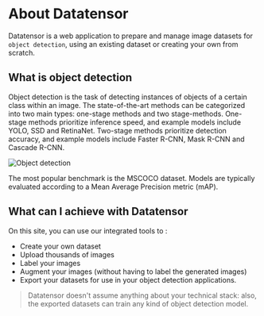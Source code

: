 # About Datatensor

Datatensor is a web application to prepare and manage image datasets for `object detection`, using an existing dataset or creating your own from scratch.

## What is object detection

Object detection is the task of detecting instances of objects of a certain class within an image. The state-of-the-art methods can be categorized into two main types: one-stage methods and two stage-methods. One-stage methods prioritize inference speed, and example models include YOLO, SSD and RetinaNet. Two-stage methods prioritize detection accuracy, and example models include Faster R-CNN, Mask R-CNN and Cascade R-CNN.

<img src="/static/images/docs/object_detection.jpeg" alt="Object detection"/>

The most popular benchmark is the MSCOCO dataset. Models are typically evaluated according to a Mean Average Precision metric (mAP).

## What can I achieve with Datatensor

On this site, you can use our integrated tools to :

- Create your own dataset
- Upload thousands of images
- Label your images
- Augment your images (without having to label the generated images)
- Export your datasets for use in your object detection applications.

> Datatensor doesn't assume anything about your technical stack: also, the exported datasets can train any kind of object detection model.